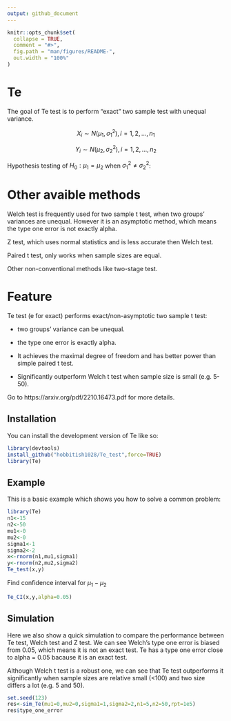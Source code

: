 ```yaml
---
output: github_document
---
```


<!-- README.md is generated from README.Rmd. Please edit that file -->

```r
knitr::opts_chunk$set(
  collapse = TRUE,
  comment = "#>",
  fig.path = "man/figures/README-",
  out.width = "100%"
)
```

# Te

<!-- badges: start -->
<!-- badges: end -->

The goal of Te test is to perform "exact" two sample test with unequal variance.

$$X_i \sim N(\mu_1,\sigma_1^2), i=1,2,...,n_1$$

$$Y_i \sim N(\mu_2,\sigma_2^2), i=1,2,...,n_2$$

Hypothesis testing of $H_0: \mu_1 = \mu_2$ when $\sigma_1^2 \not = \sigma_2^2$:


# Other avaible methods

Welch test is frequently used for two sample t test, when two groups' variances are unequal. However it is an asymptotic method, which means the type one error is not exactly alpha. 

Z test, which uses normal statistics and is less accurate then Welch test.

Paired t test, only works when sample sizes are equal.

Other non-conventional methods like two-stage test.

# Feature
Te test (e for exact) performs exact/non-asymptotic two sample t test: 

- two groups' variance can be unequal. 

- the type one error is exactly alpha. 

- It achieves the maximal degree of freedom and has better power than simple paired t test.

- Significantly outperform Welch t test when sample size is small (e.g. 5-50). 


Go to https://arxiv.org/pdf/2210.16473.pdf for more details.

## Installation

You can install the development version of Te like so:

```r
library(devtools)
install_github("hobbitish1028/Te_test",force=TRUE)
library(Te)
```


## Example

This is a basic example which shows you how to solve a common problem:

```r
library(Te)
n1<-15
n2<-50
mu1<-0
mu2<-0
sigma1<-1
sigma2<-2
x<-rnorm(n1,mu1,sigma1)
y<-rnorm(n2,mu2,sigma2)
Te_test(x,y)
```

Find confidence interval for $\mu_1 - \mu_2$

```r
Te_CI(x,y,alpha=0.05)
```


## Simulation

Here we also show a quick simulation to compare the performance between Te test, Welch test and Z test. We can see Welch's type one error is biased from 0.05, which means it is not an exact test. Te has a type one error close to alpha = 0.05 bacause it is an exact test.

Although Welch t test is a robust one, we can see that Te test outperforms it significantly when sample sizes are relative small (<100) and two size differs a lot (e.g. 5 and 50).

```r
set.seed(123)
res<-sim_Te(mu1=0,mu2=0,sigma1=1,sigma2=2,n1=5,n2=50,rpt=1e5)
res$type_one_error
```
